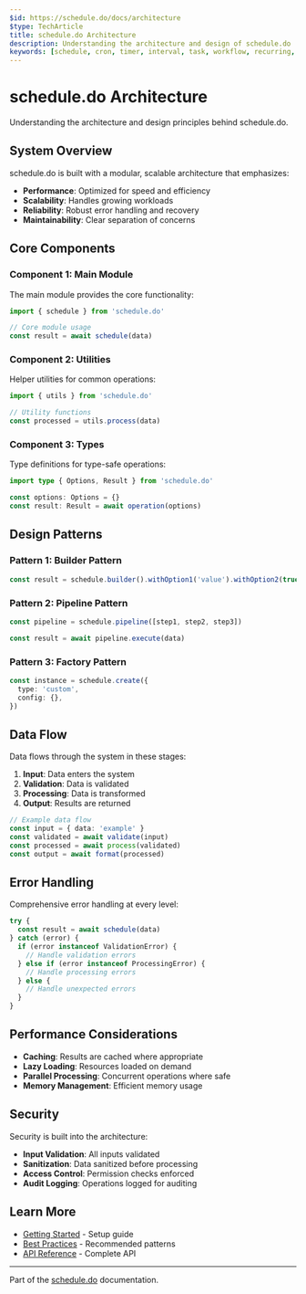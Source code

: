 ```yaml
---
$id: https://schedule.do/docs/architecture
$type: TechArticle
title: schedule.do Architecture
description: Understanding the architecture and design of schedule.do
keywords: [schedule, cron, timer, interval, task, workflow, recurring, calendar, architecture, design, system]
---
```


# schedule.do Architecture

Understanding the architecture and design principles behind schedule.do.

## System Overview

schedule.do is built with a modular, scalable architecture that emphasizes:

- **Performance**: Optimized for speed and efficiency
- **Scalability**: Handles growing workloads
- **Reliability**: Robust error handling and recovery
- **Maintainability**: Clear separation of concerns

## Core Components

### Component 1: Main Module

The main module provides the core functionality:

```typescript
import { schedule } from 'schedule.do'

// Core module usage
const result = await schedule(data)
```

### Component 2: Utilities

Helper utilities for common operations:

```typescript
import { utils } from 'schedule.do'

// Utility functions
const processed = utils.process(data)
```

### Component 3: Types

Type definitions for type-safe operations:

```typescript
import type { Options, Result } from 'schedule.do'

const options: Options = {}
const result: Result = await operation(options)
```

## Design Patterns

### Pattern 1: Builder Pattern

```typescript
const result = schedule.builder().withOption1('value').withOption2(true).build()
```

### Pattern 2: Pipeline Pattern

```typescript
const pipeline = schedule.pipeline([step1, step2, step3])

const result = await pipeline.execute(data)
```

### Pattern 3: Factory Pattern

```typescript
const instance = schedule.create({
  type: 'custom',
  config: {},
})
```

## Data Flow

Data flows through the system in these stages:

1. **Input**: Data enters the system
2. **Validation**: Data is validated
3. **Processing**: Data is transformed
4. **Output**: Results are returned

```typescript
// Example data flow
const input = { data: 'example' }
const validated = await validate(input)
const processed = await process(validated)
const output = await format(processed)
```

## Error Handling

Comprehensive error handling at every level:

```typescript
try {
  const result = await schedule(data)
} catch (error) {
  if (error instanceof ValidationError) {
    // Handle validation errors
  } else if (error instanceof ProcessingError) {
    // Handle processing errors
  } else {
    // Handle unexpected errors
  }
}
```

## Performance Considerations

- **Caching**: Results are cached where appropriate
- **Lazy Loading**: Resources loaded on demand
- **Parallel Processing**: Concurrent operations where safe
- **Memory Management**: Efficient memory usage

## Security

Security is built into the architecture:

- **Input Validation**: All inputs validated
- **Sanitization**: Data sanitized before processing
- **Access Control**: Permission checks enforced
- **Audit Logging**: Operations logged for auditing

## Learn More

- [Getting Started](./getting-started) - Setup guide
- [Best Practices](./best-practices) - Recommended patterns
- [API Reference](../api/reference) - Complete API

---

Part of the [schedule.do](https://schedule.do) documentation.
